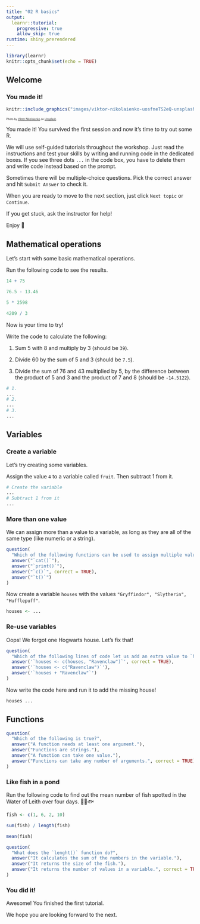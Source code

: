 ```yaml
---
title: "02 R basics"
output: 
  learnr::tutorial:
    progressive: true
    allow_skip: true
runtime: shiny_prerendered
---
```


```r
library(learnr)
knitr::opts_chunk$set(echo = TRUE)
```

## Welcome

### You made it!

```r
knitr::include_graphics("images/viktor-nikolaienko-uosfneTS2eQ-unsplash.jpg")
```

<span style="font-size: 0.5em;">Photo by <a href="https://unsplash.com/@greenxiii?utm_source=unsplash&utm_medium=referral&utm_content=creditCopyText">Viktor Nikolaienko</a> on <a href="https://unsplash.com/s/photos/high-five?utm_source=unsplash&utm_medium=referral&utm_content=creditCopyText">Unsplash</a></span>

You made it! You survived the first session and now it's time to try out some R.

We will use self-guided tutorials throughout the workshop.
Just read the instructions and test your skills by writing and running code in the dedicated boxes.
If you see three dots `...` in the code box, you have to delete them and write code instead based on the prompt.

Sometimes there will be multiple-choice questions. Pick the correct answer and hit `Submit Answer` to check it.

When you are ready to move to the next section, just click `Next topic` or `Continue`.

If you get stuck, ask the instructor for help!

Enjoy 🙂

## Mathematical operations

Let's start with some basic mathematical operations.

Run the following code to see the results.

```r
14 + 75

76.5 - 13.46

5 * 2598

4209 / 3
```

Now is your time to try!

Write the code to calculate the following:

1. Sum 5 with 8 and multiply by 3 (should be `39`).

2. Divide 60 by the sum of 5 and 3 (should be `7.5`).

3. Divide the sum of 76 and 43 multiplied by 5, by the difference between the product of 5 and 3 and the product of 7 and 8 (should be `-14.5122`).

```r
# 1.
...
# 2.
...
# 3.
...
```

## Variables

### Create a variable

Let's try creating some variables.

Assign the value `4` to a variable called `fruit`.
Then subtract 1 from it.

```r
# Create the variable
...
# Subtract 1 from it
...
```

### More than one value

We can assign more than a value to a variable, as long as they are all of the same type (like numeric or a string).

```r
question(
  "Which of the following functions can be used to assign multiple values to a variable?",
  answer("`cat()`"),
  answer("`print()`"),
  answer("`c()`", correct = TRUE),
  answer("`t()`")
)
```

Now create a variable `houses` with the values `"Gryffindor", "Slytherin", "Hufflepuff"`.

```r
houses <- ...
```

### Re-use variables

Oops! We forgot one Hogwarts house.
Let's fix that!

```r
question(
  "Which of the following lines of code let us add an extra value to `houses`?",
  answer('`houses <- c(houses, "Ravenclaw")`', correct = TRUE),
  answer('`houses <- c("Ravenclaw")`'),
  answer('`houses + "Ravenclaw"`')
)
```

Now write the code here and run it to add the missing house!

```r
houses ...
```

## Functions

```r
question(
  "Which of the following is true?",
  answer("A function needs at least one argument."),
  answer("Functions are strings."),
  answer("A function can take one value."),
  answer("Functions can take any number of arguments.", correct = TRUE)
)
```

### Like fish in a pond

Run the following code to find out the mean number of fish spotted in the Water of Leith over four days. 🐡🐠🐟

```r
fish <- c(1, 6, 2, 10)

sum(fish) / length(fish)

mean(fish)
```

```r
question(
  "What does the `lenght()` function do?",
  answer("It calculates the sum of the numbers in the variable."),
  answer("It returns the size of the fish."),
  answer("It returns the number of values in a variable.", correct = TRUE)
)
```

### You did it!

Awesome! You finished the first tutorial.

We hope you are looking forward to the next.
